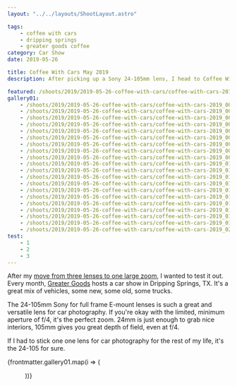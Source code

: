 ```yaml
---
layout: "../../layouts/ShootLayout.astro"

tags:
    - coffee with cars
    - dripping springs
    - greater goods coffee
category: Car Show
date: 2019-05-26

title: Coffee With Cars May 2019
description: After picking up a Sony 24-105mm lens, I head to Coffee With Cars.

featured: /shoots/2019/2019-05-26-coffee-with-cars/coffee-with-cars-2019_014.jpg
gallery01:
    - /shoots/2019/2019-05-26-coffee-with-cars/coffee-with-cars-2019_001.jpg
    - /shoots/2019/2019-05-26-coffee-with-cars/coffee-with-cars-2019_002.jpg
    - /shoots/2019/2019-05-26-coffee-with-cars/coffee-with-cars-2019_003.jpg
    - /shoots/2019/2019-05-26-coffee-with-cars/coffee-with-cars-2019_004.jpg
    - /shoots/2019/2019-05-26-coffee-with-cars/coffee-with-cars-2019_005.jpg
    - /shoots/2019/2019-05-26-coffee-with-cars/coffee-with-cars-2019_006.jpg
    - /shoots/2019/2019-05-26-coffee-with-cars/coffee-with-cars-2019_007.jpg
    - /shoots/2019/2019-05-26-coffee-with-cars/coffee-with-cars-2019_008.jpg
    - /shoots/2019/2019-05-26-coffee-with-cars/coffee-with-cars-2019_009.jpg
    - /shoots/2019/2019-05-26-coffee-with-cars/coffee-with-cars-2019_010.jpg
    - /shoots/2019/2019-05-26-coffee-with-cars/coffee-with-cars-2019_011.jpg
    - /shoots/2019/2019-05-26-coffee-with-cars/coffee-with-cars-2019_012.jpg
    - /shoots/2019/2019-05-26-coffee-with-cars/coffee-with-cars-2019_013.jpg
    - /shoots/2019/2019-05-26-coffee-with-cars/coffee-with-cars-2019_014.jpg
    - /shoots/2019/2019-05-26-coffee-with-cars/coffee-with-cars-2019_015.jpg
    - /shoots/2019/2019-05-26-coffee-with-cars/coffee-with-cars-2019_016.jpg
    - /shoots/2019/2019-05-26-coffee-with-cars/coffee-with-cars-2019_017.jpg
    - /shoots/2019/2019-05-26-coffee-with-cars/coffee-with-cars-2019_018.jpg
    - /shoots/2019/2019-05-26-coffee-with-cars/coffee-with-cars-2019_019.jpg
    - /shoots/2019/2019-05-26-coffee-with-cars/coffee-with-cars-2019_020.jpg
test:
    - 1
    - 2
    - 3
---
```



After my [move from three lenses to one large zoom](/blog/lens-change-from-3-to-1), I wanted to test it out. Every month, [Greater Goods](https://greatergoodsroasting.com/) hosts a car show in Dripping Springs, TX. It's a great mix of vehicles, some new, some old, some trucks.

The 24-105mm Sony for full frame E-mount lenses is such a great and versatile lens for car photography. If you're okay with the limited, minimum aperture of f/4, it's the perfect zoom. 24mm is just enough to grab nice interiors, 105mm gives you great depth of field, even at f/4.

If I had to stick one one lens for car photography for the rest of my life, it's the 24-105 for sure.

{frontmatter.gallery01.map(i => (<Figure src={i} />))}
